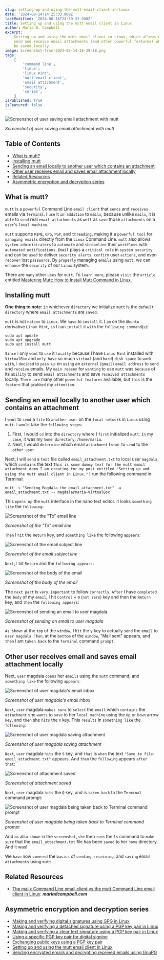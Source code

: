 ```yaml
---
slug: setting-up-and-using-the-mutt-email-client-in-linux
date: '2024-08-14T14:25:33.908Z'
lastModified: '2024-08-16T23:59:33.908Z'
title: Setting up and using the mutt email client in Linux
author: Maria D. Campbell
excerpt:
    Setting up and using the mutt email client in Linux, which allows users to
    send and receive email attachments (and other powerful features) which can
    be saved locally.
image: Screenshot-from-2024-08-14-18-29-18.png
tags:
    [
        'command line',
        'linux',
        'linux mint',
        'mutt email client',
        'email attachment',
        'security',
        'series',
    ]
isPublished: true
isFeatured: false
---
```


![Screenshot of user saving email attachment with mutt](Screenshot-from-2024-08-14-18-29-18.png)

_Screenshot of user saving email attachment with mutt_

## Table of Contents

-   [What is mutt?](#what-is-mutt)
-   [Installing mutt](#installing-mutt)
-   [Sending an email locally to another user which contains an attachment](#sending-an-email-locally-to-another-user-which-contains-an-attachment)
-   [Other user receives email and saves email attachment locally](#other-user-receives-email-and-saves-email-attachment-locally)
-   [Related Resources](#related-resources)
-   [Asymmetric encryption and decryption series](#asymmetric-encryption-and-decryption-series)

## What is mutt?

`mutt` is a `powerful` Command Line `email client` that `sends` and `receives`
emails via `Terminal`. I `use` it `in addition` to `mailx`, because unlike
`mailx`, it is `able` to `send` real `email attachments` as `well` as `save`
those `attachments` on a `user`'s `local machine`.

`mutt` supports `MIME`, `GPG`, `PGP`, and `threading`, making it a
`powerful tool` for `managing emails` directly from the `Linux` Command Line.
`mutt` also allows `system administrators` to `automate` and `streamline` their
`workflows` with `automated notifications`. `Email` plays a `critical role` in
`system security` and can be `used` to deliver `security alerts`, `confirm` user
`actions`, and even `recover` lost `passwords`. By `properly` managing `emails`
using `mutt`, we can `enhance` the `security` of our `Linux` system.

There are `many` other `uses` for `mutt`. To `learn more`, please `visit` the
`article` entitled
[Mastering Mutt: How to Install Mutt Command in Linux](https://ioflood.com/blog/install-mutt-command-linux/).

## Installing mutt

**One thing to note**: `in` whichever `directory` we initialize `mutt` is the
`default directory` where `email attachments` are `saved`.

`mutt` is not `native` to `Linux`. We `have` to `install` it. I `am` on the
`Ubuntu` derivative `Linux Mint`, `so` I can `install` it `with` the
`following command`(`s`):

```shell
sudo apt update
sudo apt upgrade
sudo apt install mutt
```

`Since` I only `want` to `use` it `locally` because I have `Linux Mint`
installed with `VirtualBox` and `only have` so much `virtual` (and `hard`)
`disk space` to `work with`, I `decided` to `pass up` on `using` an `external`
(`gmail`) `email address` to `send` and `receive` emails. My `main reason` for
`wanting` to use `mutt` was `because` of its `ability` to send
`email attachments` and save `received attachments` locally. `There are` many
other `powerful features` available, but `this` is the `feature` that `grabbed`
my `attention`.

## Sending an email locally to another user which contains an attachment

I `want` to `send` a `file` to `another user` on the `local network` in `Linux`
using `mutt`. I `would` take the `following steps`:

1. First, I would `cd` into the `directory` where I `first` initialized `mutt`.
   `In` my `case`, it was my `home directory`, `/home/maria`.
2. Next, I would `determine` which email `attachment` I `want` to `send` to the
   `other user`.

Next, I will `send` a `text` file called `email_attachment.txt` to local user
`magdala`, which `contains` the text
`This is some dummy text for the mutt email attachment demo I am creating for my post entitled "Setting up and using the mutt email client in Linux."`
I run the following command in Terminal:

```shell
mutt -s "Sending Magdala the email_attachment.txt" -a email_attachment.txt -- magdala@maria-VirtualBox
```

This `opens up` the `mutt` interface in the nano text editor. it looks
`something like` the `following`:

![Screenshot of the "To" email line](Screenshot-from-2024-08-14-18-22-46.png)

_Screenshot of the "To" email line_

`Then` I `hit` the `Return` key, and `something like` the following `appears`:

![Screenshot of the email subject line](Screenshot-from-2024-08-14-18-24-13.png)

_Screenshot of the email subject line_

`Next`, I hit `Return` and the `following appears`:

![Screenshot of the body of the email](Screenshot-from-2024-08-14-18-25-28.png)

_Screenshot of the body of the email_

The `next part` is `very important` to follow `correctly`. `After` I have
`completed` the `body` of my `email`, I hit `Control` + `O` (`not zero`) key and
then the `Return` key, and `then` the `following appears`:

![Screenshot of sending an email to user magdala](Screenshot-from-2024-08-14-18-25-59.png)

_Screenshot of sending an email to user magdala_

`As shown` at the `top` of the `window`, I `hit` the `y` key to actually `send`
the `email` to `user magdala`. `Then`, at the `bottom` of the `window`, "Mail
sent" appears, and `then` I am `taken back` to the `Terminal` command `prompt`.

## Other user receives email and saves email attachment locally

Next, `user` magdala `opens` her `emails` using the `mutt` command, and
`something like` the following `appears`:

![Screenshot of user magdala's email inbox](Screenshot-from-2024-08-14-18-28-33.png)

_Screenshot of user magdala's email inbox_

`Next`, `user` magdala `makes sure` to `select` the `email` which `contains` the
`attachment` she `wants` to `save` to her `local machine` using the `Up` or
`Down` arrow `key`, and `then` she `hits` the `V` key. This `results` in
`something like` the `following`:

![Screenshot of user magdala saving attachment](Screenshot-from-2024-08-14-18-29-18.png)

_Screenshot of user magdala saving attachment_

`Next`, `user` magdala `hits` the `S` key, and `that` is `when` the text
`"Save to file: email_attachment.txt"` appears. And `then` the `following`
appears `after that`:

![Screenshot of attachment saved](Screenshot-from-2024-08-14-18-30-21.png)

_Screenshot of attachment saved_

`Next`, `user` magdala `hits` the `Q` key, and is `taken back` to the `Terminal`
command prompt:

![Screenshot of user magdala being taken back to Terminal command prompt](Screenshot-from-2024-08-14-18-31-28.png)

_Screenshot of user magdala being taken back to Terminal command prompt_

And `as` also `shown` in the `screenshot`, `she` then `runs` the `ls` command to
`make sure` that the `email_attachment.txt` file has been `saved` to her `home`
directory. And it was!

We `have` now `covered` the `basics` of `sending`, `receiving`, and `saving`
email `attachments` using `mutt`.

## Related Resources

-   [The mailx Command Line email client vs the mutt Command Line email client in Linux](/blog/the-mailx-command-line-email-client-vs-the-mutt-command-line-email-client-in-linux):
    **_mariadcampbell.com_**

## Asymmetric encryption and decryption series

-   [Making and verifying digital signatures using GPG in Linux](/blog/making-and-verifying-digital-signatures-using-gpg-in-linux)
-   [Making and verifying a detached signature using a PGP key pair in Linux](/blog/making-and-verifying-a-detached-signature-using-a-pgp-key-pair-in-linux)
-   [Making and verifying a clear text signature using a PGP key pair in Linux](/blog/making-and-verifying-a-cleartext-digital-signature-using-a-pgp-key-pair-in-linux)
-   [Using a specific PGP key pair for digital signing](/blog/using-a-specific-pgp-key-pair-for-digital-signing)
-   [Exchanging public keys using a PGP key pair](http://localhost:3000/blog/exchanging-keys-using-a-pgp-key-pair)
-   [Setting up and using the mutt email client in Linux](http://localhost:3000/blog/setting-up-and-using-the-mutt-email-client-in-linux)
-   [Sending encrypted emails and decrypting received emails using GnuPG](/blog/sending-encrypted-emails-and-decrypting-received-emails-using-gnupg)

